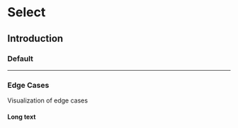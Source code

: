 
# Select

## Introduction

### Default

<Example noTheme={true} className="sg-example">
  <React.Fragment>
    <p-select name="some-name" value="Some value" label="Some label"></p-select>
  </React.Fragment>
</Example>

---

### Edge Cases

Visualization of edge cases

#### Long text

<Example noTheme={true} className="sg-example">
  <React.Fragment>
    <div style={{"max-width": "320px"}}>
      <p-select name="some-name" value="Lorem ipsum dolor sit amet, consetetur sadipscing elitr, sed diam nonumy eirmod tempor invidunt ut labore et dolore magna aliquyam erat, sed diam voluptua." label="Lorem ipsum dolor sit amet, consetetur sadipscing elitr, sed diam nonumy eirmod tempor invidunt ut labore et dolore magna aliquyam erat, sed diam voluptua."></p-select>
    </div>
  </React.Fragment>
</Example>
